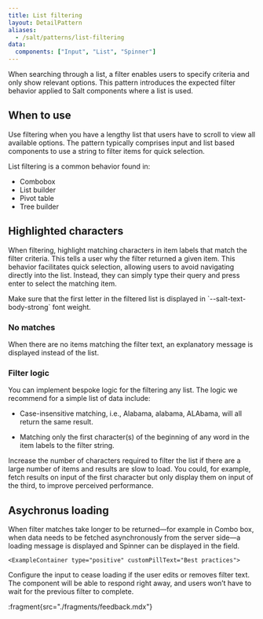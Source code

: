 ```yaml
---
title: List filtering
layout: DetailPattern
aliases:
  - /salt/patterns/list-filtering
data:
  components: ["Input", "List", "Spinner"]
---
```


When searching through a list, a filter enables users to specify criteria and only show relevant options. This pattern introduces the expected filter behavior applied to Salt components where a list is used.

  <Diagram
    src="/img/patterns/list-filtering/image.png"
    alt="A list filter."
    contentPosition="top"
    border
  />

## When to use

Use filtering when you have a lengthy list that users have to scroll to view all available options. The pattern typically comprises input and list based components to use a string to filter items for quick selection.

List filtering is a common behavior found in:
* Combobox
* List builder
* Pivot table
* Tree builder

## Highlighted characters

When filtering, highlight matching characters in item labels that match the filter criteria. This tells a user why the filter returned a given item. This behavior facilitates quick selection, allowing users to avoid navigating directly into the list. Instead, they can simply type their query and press enter to select the matching item.

  <Diagram
    src="/img/patterns/list-filtering/highlighted-characters.png"
    alt="An example of filtering a list in a combo box."
    contentPosition="top"
    border
  />

<ExampleContainer type="positive" customPillText="Best practices">
Make sure that the first letter in the filtered list is displayed in `--salt-text-body-strong` font weight.
</ExampleContainer>

### No matches

When there are no items matching the filter text, an explanatory message is displayed instead of the list.

  <Diagram
    src="/img/patterns/list-filtering/no-matches.png"
    alt="An example of no matches in the list."
    contentPosition="top"
    border
  />

### Filter logic 

You can implement bespoke logic for the filtering any list. The logic we recommend for a simple list of data include:

* Case-insensitive matching, i.e., Alabama, alabama, ALAbama, will all return the same result.
* Matching only the first character(s) of the beginning of any word in the item labels to the filter string.

  <Diagram
    src="/img/patterns/list-filtering/filter-logic.png"
    alt="An example of filter logic."
    contentPosition="top"
    border
  />

  <ExampleContainer type="positive" customPillText="Best practices">
Increase the number of characters required to filter the list if there are a large number of items and results are slow to load. You could, for example, fetch results on input of the first character but only display them on input of the third, to improve perceived performance.
</ExampleContainer>

## Asychronus loading

When filter matches take longer to be returned—for example in Combo box, when data needs to be fetched asynchronously from the server side—a loading message is displayed and Spinner can be displayed in the field.

  <Diagram
    src="/img/patterns/list-filtering/filter-loading.png"
    alt="An example of asychronus loading."
    contentPosition="top"
    border
  />

    <ExampleContainer type="positive" customPillText="Best practices">
Configure the input to cease loading if the user edits or removes filter text. The component will be able to respond right away, and users won’t have to wait for the previous filter to complete.
</ExampleContainer>

:fragment{src="./fragments/feedback.mdx"}
